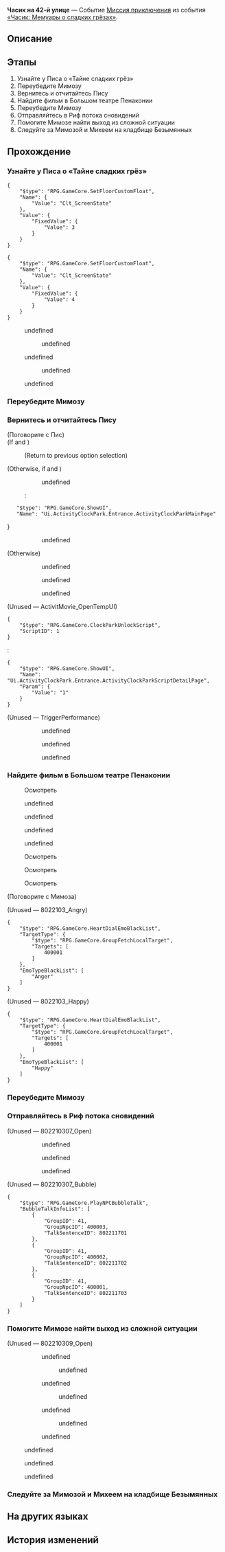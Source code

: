 {{Дополнить|Диалоги.}}
{{Миссия Инфобокс
|id              = 8022103
|Название        = 
|Изображение     = Миссия Освоения Часик на 42-й улице.png
|Тип             = Миссия приключения
|События         = «Часик: Мемуары о сладких грёзах»
|Глава           = Однажды в... Грёзавиле
|Условия         = Завершена [[Миссия приключения]] ''[[Пенаконианская ночь]]''
|Персонажи       = Актёр-антигерой; Гончая с газировкой; Господин Телебрюх; Изумлённая сотрудница парка; Любопытный посетитель; Мимоза; Михей; Мусорский; Недовольный житель; Осторожный сотрудник парка; Первопроходец; Пис; Предвкушающий посетитель; Представительница клана Ирисов; Проходящая мимо посетительница; Пылкая посетительница; Радостная посетительница; Разгневанный житель; Часик
|СтартЛокация    = Тематический парк Студии «Часы»
|Мир             = Пенакония
|Локации         = Тематический парк Студии «Часы»
|Предыдущая      = Пенаконианская ночь
|Следующая       = Концовка в стиле Часика
|Награды         = Звёздный нефрит*20; Утраченные золотые частицы*3; Кредиты*20 000
}}
'''Часик на 42-й улице''' — Событие [[Миссия приключения]] из события [[«Часик: Мемуары о сладких грёзах»]].

==Описание==
{{Описание|Вы получили плёнку последней части истории «Часик: Мемуары о сладких грёзах», и к тому же помогли одному из клана Ирисов восстановить потерянные родственные связи.<br />Направление, которое указывает компас, принадлежит не кому-то одному, а всему миру.}}

==Этапы==
# Узнайте у Писа о «Тайне сладких грёз»
# Переубедите Мимозу
# Вернитесь и отчитайтесь Пису
# Найдите фильм в Большом театре Пенаконии
# Переубедите Мимозу
# Отправляйтесь в Риф потока сновидений
# Помогите Мимозе найти выход из сложной ситуации
# Следуйте за Мимозой и Михеем на кладбище Безымянных

==Прохождение==
{{Дополнить}}


===Узнайте у Писа о «Тайне сладких грёз»===
{{Описание миссии|локация=Тематический парк Студии «Часы»|Благодаря вашей связи с Часовщиком вас позвали на Студию «Часы» участвовать в монтаже фильма «Мемуары о сладких грёзах» в качестве приглашённого режиссёра.<br />Похоже, что монтаж финального эпизода «Мемуаров о сладких грёзах» не может быть завершён! Найдите Писа и спросите, что происходит.}}
{{Диалог Начало}}
<pre>{
	"$type": "RPG.GameCore.SetFloorCustomFloat",
	"Name": {
		"Value": "Clt_ScreenState"
	},
	"Value": {
		"FixedValue": {
			"Value": 3
		}
	}
}</pre>
:{{tx}}
<pre>{
	"$type": "RPG.GameCore.SetFloorCustomFloat",
	"Name": {
		"Value": "Clt_ScreenState"
	},
	"Value": {
		"FixedValue": {
			"Value": 4
		}
	}
}</pre>
<!--Unknown TalkSentence: 802210901-->
<!--Unknown TalkSentence: 802210902-->
<!--Unknown TalkSentence: 802210903-->
<!--Unknown TalkSentence: 802210904-->
:{{Диалог|Стрелка}} undefined
:<!--Unknown TalkSentence: 802210906-->
:<!--Unknown TalkSentence: 802210907-->
:<!--Unknown TalkSentence: 802210908-->
::{{Диалог|Стрелка}} undefined
:<!--Unknown TalkSentence: 802210910-->
:<!--Unknown TalkSentence: 802210911-->
:{{Диалог|Стрелка}} undefined
:<!--Unknown TalkSentence: 802210908-->
::{{Диалог|Стрелка}} undefined
:<!--Unknown TalkSentence: 802210910-->
:<!--Unknown TalkSentence: 802210911-->
<!--Unknown TalkSentence: 802210908-->
:{{Диалог|Стрелка}} undefined
<!--Unknown TalkSentence: 802210910-->
<!--Unknown TalkSentence: 802210911-->
{{Диалог Конец}}

===Переубедите Мимозу===
{{Описание миссии|локация=Тематический парк Студии «Часы»|Мимоза из клана Ирисов хочет помешать вашим поискам. Раскройте секрет, который она прячет в своём сердце.<br />Любой противник Часика испытает силу Заводного механизма на себе!}}
{{Диалог Начало}}
{{Диалог Конец}}

===Вернитесь и отчитайтесь Пису===
{{Описание миссии|локация=Тематический парк Студии «Часы»|Узнав о желаниях Часовщика, Мимоза решает помочь приёмному отцу завершить посмертную работу. Вернитесь к Пису и порадуйте его хорошими новостями: монтаж «Тайны сладких грёз» можно немедленно продолжать.}}
{{Диалог Начало}}

;(Поговорите с Пис)
;(If {{cx}}<!--SubMission Finish: 802210102--> and {{cx}}<!--SubMission not Finish: 802210207-->)
:<!--Unknown TalkSentence: 802210501-->
:;(Return to previous option selection)
;(Otherwise, if {{cx}}<!--SubMission Finish: 802210207--> and {{cx}}<!--SubMission not Finish: 802210311-->)
:<!--Unknown TalkSentence: 802211001-->
:<!--Unknown TalkSentence: 802211002-->
::{{Диалог|Журнал путешествий}} undefined
::<pre>{
	"$type": "RPG.GameCore.ShowUI",
	"Name": "Ui.ActivityClockPark.Entrance.ActivityClockParkMainPage"
}</pre>
::{{Диалог|Выход}} undefined
::<!--Unknown TalkSentence: 802210525-->
;(Otherwise)
:<!--Unknown TalkSentence: 802212001-->
:<!--Unknown TalkSentence: 802212002-->
:<!--Unknown TalkSentence: 802212003-->
:<!--Unknown TalkSentence: 802212004-->
:<!--Unknown TalkSentence: 802212005-->
:<!--Unknown TalkSentence: 802212006-->
:<!--Unknown TalkSentence: 802212007-->
:<!--Unknown TalkSentence: 802212008-->
::{{Диалог|Стрелка}} undefined
::<!--Unknown TalkSentence: 802212010-->
::<!--Unknown TalkSentence: 802212011-->
::<!--Unknown TalkSentence: 802212012-->
::<!--Unknown TalkSentence: 802212013-->
::<!--Unknown TalkSentence: 802212014-->
::<!--Unknown TalkSentence: 802212015-->
:::{{tx}}
::<!--Unknown TalkSentence: 802214100-->
::<!--Unknown TalkSentence: 802214101-->
::<!--Unknown TalkSentence: 802214102-->
::<!--Unknown TalkSentence: 802214103-->
::<!--Unknown TalkSentence: 802214104-->
::<!--Unknown TalkSentence: 802214105-->
::<!--Unknown TalkSentence: 802214106-->
::<!--Unknown TalkSentence: 802214107-->
::<!--Unknown TalkSentence: 802214108-->
::<!--Unknown TalkSentence: 802214109-->
::<!--Unknown TalkSentence: 802214110-->
::<!--Unknown TalkSentence: 802214111-->
::<!--Unknown TalkSentence: 802214112-->
::<!--Unknown TalkSentence: 802214113-->
::<!--Unknown TalkSentence: 802214114-->
::<!--Unknown TalkSentence: 802214115-->
::<!--Unknown TalkSentence: 802214116-->
::<!--Unknown TalkSentence: 802214117-->
::<!--Unknown TalkSentence: 802214118-->
::<!--Unknown TalkSentence: 802214119-->
::<!--Unknown TalkSentence: 802214120-->
::<!--Unknown TalkSentence: 802214121-->
::<!--Unknown TalkSentence: 802214122-->
::<!--Unknown TalkSentence: 802214123-->
::<!--Unknown TalkSentence: 802214124-->
::<!--Unknown TalkSentence: 802214125-->
::<!--Unknown TalkSentence: 802214126-->
::<!--Unknown TalkSentence: 802214127-->
::<!--Unknown TalkSentence: 802214128-->
::<!--Unknown TalkSentence: 802214129-->
::<!--Unknown TalkSentence: 802214130-->
::<!--Unknown TalkSentence: 802214131-->
::<!--Unknown TalkSentence: 802214132-->
::<!--Unknown TalkSentence: 802214133-->
::<!--Unknown TalkSentence: 802214134-->
::<!--Unknown TalkSentence: 802214135-->
::<!--Unknown TalkSentence: 802214136-->
::<!--Unknown TalkSentence: 802214137-->
::<!--Unknown TalkSentence: 802214138-->
::<!--Unknown TalkSentence: 802214139-->
::<!--Unknown TalkSentence: 802214140-->
::<!--Unknown TalkSentence: 802214141-->
::<!--Unknown TalkSentence: 802214142-->
::<!--Unknown TalkSentence: 802214143-->
::<!--Unknown TalkSentence: 802214144-->
::<!--Unknown TalkSentence: 802214145-->
::<!--Unknown TalkSentence: 802214146-->
::<!--Unknown TalkSentence: 802214147-->
::<!--Unknown TalkSentence: 802214148-->
::<!--Unknown TalkSentence: 802214149-->
::<!--Unknown TalkSentence: 802214150-->
::<!--Unknown TalkSentence: 802214151-->
::<!--Unknown TalkSentence: 802214152-->
::<!--Unknown TalkSentence: 802214153-->
::<!--Unknown TalkSentence: 802214154-->
::<!--Unknown TalkSentence: 802214155-->
::<!--Unknown TalkSentence: 802214156-->
::<!--Unknown TalkSentence: 802214157-->
::<!--Unknown TalkSentence: 802214158-->
::<!--Unknown TalkSentence: 802214159-->
::<!--Unknown TalkSentence: 802214160-->
::<!--Unknown TalkSentence: 802214161-->
::<!--Unknown TalkSentence: 802214162-->
::<!--Unknown TalkSentence: 802214163-->
::<!--Unknown TalkSentence: 802214164-->
::{{Диалог|Стрелка}} undefined
::<!--Unknown TalkSentence: 802212012-->
::<!--Unknown TalkSentence: 802212013-->
::<!--Unknown TalkSentence: 802212014-->
::<!--Unknown TalkSentence: 802212015-->
:::{{tx}}
::<!--Unknown TalkSentence: 802214100-->
::<!--Unknown TalkSentence: 802214101-->
::<!--Unknown TalkSentence: 802214102-->
::<!--Unknown TalkSentence: 802214103-->
::<!--Unknown TalkSentence: 802214104-->
::<!--Unknown TalkSentence: 802214105-->
::<!--Unknown TalkSentence: 802214106-->
::<!--Unknown TalkSentence: 802214107-->
::<!--Unknown TalkSentence: 802214108-->
::<!--Unknown TalkSentence: 802214109-->
::<!--Unknown TalkSentence: 802214110-->
::<!--Unknown TalkSentence: 802214111-->
::<!--Unknown TalkSentence: 802214112-->
::<!--Unknown TalkSentence: 802214113-->
::<!--Unknown TalkSentence: 802214114-->
::<!--Unknown TalkSentence: 802214115-->
::<!--Unknown TalkSentence: 802214116-->
::<!--Unknown TalkSentence: 802214117-->
::<!--Unknown TalkSentence: 802214118-->
::<!--Unknown TalkSentence: 802214119-->
::<!--Unknown TalkSentence: 802214120-->
::<!--Unknown TalkSentence: 802214121-->
::<!--Unknown TalkSentence: 802214122-->
::<!--Unknown TalkSentence: 802214123-->
::<!--Unknown TalkSentence: 802214124-->
::<!--Unknown TalkSentence: 802214125-->
::<!--Unknown TalkSentence: 802214126-->
::<!--Unknown TalkSentence: 802214127-->
::<!--Unknown TalkSentence: 802214128-->
::<!--Unknown TalkSentence: 802214129-->
::<!--Unknown TalkSentence: 802214130-->
::<!--Unknown TalkSentence: 802214131-->
::<!--Unknown TalkSentence: 802214132-->
::<!--Unknown TalkSentence: 802214133-->
::<!--Unknown TalkSentence: 802214134-->
::<!--Unknown TalkSentence: 802214135-->
::<!--Unknown TalkSentence: 802214136-->
::<!--Unknown TalkSentence: 802214137-->
::<!--Unknown TalkSentence: 802214138-->
::<!--Unknown TalkSentence: 802214139-->
::<!--Unknown TalkSentence: 802214140-->
::<!--Unknown TalkSentence: 802214141-->
::<!--Unknown TalkSentence: 802214142-->
::<!--Unknown TalkSentence: 802214143-->
::<!--Unknown TalkSentence: 802214144-->
::<!--Unknown TalkSentence: 802214145-->
::<!--Unknown TalkSentence: 802214146-->
::<!--Unknown TalkSentence: 802214147-->
::<!--Unknown TalkSentence: 802214148-->
::<!--Unknown TalkSentence: 802214149-->
::<!--Unknown TalkSentence: 802214150-->
::<!--Unknown TalkSentence: 802214151-->
::<!--Unknown TalkSentence: 802214152-->
::<!--Unknown TalkSentence: 802214153-->
::<!--Unknown TalkSentence: 802214154-->
::<!--Unknown TalkSentence: 802214155-->
::<!--Unknown TalkSentence: 802214156-->
::<!--Unknown TalkSentence: 802214157-->
::<!--Unknown TalkSentence: 802214158-->
::<!--Unknown TalkSentence: 802214159-->
::<!--Unknown TalkSentence: 802214160-->
::<!--Unknown TalkSentence: 802214161-->
::<!--Unknown TalkSentence: 802214162-->
::<!--Unknown TalkSentence: 802214163-->
::<!--Unknown TalkSentence: 802214164-->
::{{Диалог|Стрелка}} undefined
::<!--Unknown TalkSentence: 802212014-->
::<!--Unknown TalkSentence: 802212015-->
:::{{tx}}
::<!--Unknown TalkSentence: 802214100-->
::<!--Unknown TalkSentence: 802214101-->
::<!--Unknown TalkSentence: 802214102-->
::<!--Unknown TalkSentence: 802214103-->
::<!--Unknown TalkSentence: 802214104-->
::<!--Unknown TalkSentence: 802214105-->
::<!--Unknown TalkSentence: 802214106-->
::<!--Unknown TalkSentence: 802214107-->
::<!--Unknown TalkSentence: 802214108-->
::<!--Unknown TalkSentence: 802214109-->
::<!--Unknown TalkSentence: 802214110-->
::<!--Unknown TalkSentence: 802214111-->
::<!--Unknown TalkSentence: 802214112-->
::<!--Unknown TalkSentence: 802214113-->
::<!--Unknown TalkSentence: 802214114-->
::<!--Unknown TalkSentence: 802214115-->
::<!--Unknown TalkSentence: 802214116-->
::<!--Unknown TalkSentence: 802214117-->
::<!--Unknown TalkSentence: 802214118-->
::<!--Unknown TalkSentence: 802214119-->
::<!--Unknown TalkSentence: 802214120-->
::<!--Unknown TalkSentence: 802214121-->
::<!--Unknown TalkSentence: 802214122-->
::<!--Unknown TalkSentence: 802214123-->
::<!--Unknown TalkSentence: 802214124-->
::<!--Unknown TalkSentence: 802214125-->
::<!--Unknown TalkSentence: 802214126-->
::<!--Unknown TalkSentence: 802214127-->
::<!--Unknown TalkSentence: 802214128-->
::<!--Unknown TalkSentence: 802214129-->
::<!--Unknown TalkSentence: 802214130-->
::<!--Unknown TalkSentence: 802214131-->
::<!--Unknown TalkSentence: 802214132-->
::<!--Unknown TalkSentence: 802214133-->
::<!--Unknown TalkSentence: 802214134-->
::<!--Unknown TalkSentence: 802214135-->
::<!--Unknown TalkSentence: 802214136-->
::<!--Unknown TalkSentence: 802214137-->
::<!--Unknown TalkSentence: 802214138-->
::<!--Unknown TalkSentence: 802214139-->
::<!--Unknown TalkSentence: 802214140-->
::<!--Unknown TalkSentence: 802214141-->
::<!--Unknown TalkSentence: 802214142-->
::<!--Unknown TalkSentence: 802214143-->
::<!--Unknown TalkSentence: 802214144-->
::<!--Unknown TalkSentence: 802214145-->
::<!--Unknown TalkSentence: 802214146-->
::<!--Unknown TalkSentence: 802214147-->
::<!--Unknown TalkSentence: 802214148-->
::<!--Unknown TalkSentence: 802214149-->
::<!--Unknown TalkSentence: 802214150-->
::<!--Unknown TalkSentence: 802214151-->
::<!--Unknown TalkSentence: 802214152-->
::<!--Unknown TalkSentence: 802214153-->
::<!--Unknown TalkSentence: 802214154-->
::<!--Unknown TalkSentence: 802214155-->
::<!--Unknown TalkSentence: 802214156-->
::<!--Unknown TalkSentence: 802214157-->
::<!--Unknown TalkSentence: 802214158-->
::<!--Unknown TalkSentence: 802214159-->
::<!--Unknown TalkSentence: 802214160-->
::<!--Unknown TalkSentence: 802214161-->
::<!--Unknown TalkSentence: 802214162-->
::<!--Unknown TalkSentence: 802214163-->
::<!--Unknown TalkSentence: 802214164-->
:<!--Unknown TalkSentence: 802212014-->
:<!--Unknown TalkSentence: 802212015-->
::{{tx}}
:<!--Unknown TalkSentence: 802214100-->
:<!--Unknown TalkSentence: 802214101-->
:<!--Unknown TalkSentence: 802214102-->
:<!--Unknown TalkSentence: 802214103-->
:<!--Unknown TalkSentence: 802214104-->
:<!--Unknown TalkSentence: 802214105-->
:<!--Unknown TalkSentence: 802214106-->
:<!--Unknown TalkSentence: 802214107-->
:<!--Unknown TalkSentence: 802214108-->
:<!--Unknown TalkSentence: 802214109-->
:<!--Unknown TalkSentence: 802214110-->
:<!--Unknown TalkSentence: 802214111-->
:<!--Unknown TalkSentence: 802214112-->
:<!--Unknown TalkSentence: 802214113-->
:<!--Unknown TalkSentence: 802214114-->
:<!--Unknown TalkSentence: 802214115-->
:<!--Unknown TalkSentence: 802214116-->
:<!--Unknown TalkSentence: 802214117-->
:<!--Unknown TalkSentence: 802214118-->
:<!--Unknown TalkSentence: 802214119-->
:<!--Unknown TalkSentence: 802214120-->
:<!--Unknown TalkSentence: 802214121-->
:<!--Unknown TalkSentence: 802214122-->
:<!--Unknown TalkSentence: 802214123-->
:<!--Unknown TalkSentence: 802214124-->
:<!--Unknown TalkSentence: 802214125-->
:<!--Unknown TalkSentence: 802214126-->
:<!--Unknown TalkSentence: 802214127-->
:<!--Unknown TalkSentence: 802214128-->
:<!--Unknown TalkSentence: 802214129-->
:<!--Unknown TalkSentence: 802214130-->
:<!--Unknown TalkSentence: 802214131-->
:<!--Unknown TalkSentence: 802214132-->
:<!--Unknown TalkSentence: 802214133-->
:<!--Unknown TalkSentence: 802214134-->
:<!--Unknown TalkSentence: 802214135-->
:<!--Unknown TalkSentence: 802214136-->
:<!--Unknown TalkSentence: 802214137-->
:<!--Unknown TalkSentence: 802214138-->
:<!--Unknown TalkSentence: 802214139-->
:<!--Unknown TalkSentence: 802214140-->
:<!--Unknown TalkSentence: 802214141-->
:<!--Unknown TalkSentence: 802214142-->
:<!--Unknown TalkSentence: 802214143-->
:<!--Unknown TalkSentence: 802214144-->
:<!--Unknown TalkSentence: 802214145-->
:<!--Unknown TalkSentence: 802214146-->
:<!--Unknown TalkSentence: 802214147-->
:<!--Unknown TalkSentence: 802214148-->
:<!--Unknown TalkSentence: 802214149-->
:<!--Unknown TalkSentence: 802214150-->
:<!--Unknown TalkSentence: 802214151-->
:<!--Unknown TalkSentence: 802214152-->
:<!--Unknown TalkSentence: 802214153-->
:<!--Unknown TalkSentence: 802214154-->
:<!--Unknown TalkSentence: 802214155-->
:<!--Unknown TalkSentence: 802214156-->
:<!--Unknown TalkSentence: 802214157-->
:<!--Unknown TalkSentence: 802214158-->
:<!--Unknown TalkSentence: 802214159-->
:<!--Unknown TalkSentence: 802214160-->
:<!--Unknown TalkSentence: 802214161-->
:<!--Unknown TalkSentence: 802214162-->
:<!--Unknown TalkSentence: 802214163-->
:<!--Unknown TalkSentence: 802214164-->
;(Unused &mdash; ActivitMovie_OpenTempUI)
<pre>{
	"$type": "RPG.GameCore.ClockParkUnlockScript",
	"ScriptID": 1
}</pre>
:<pre>{
	"$type": "RPG.GameCore.ShowUI",
	"Name": "Ui.ActivityClockPark.Entrance.ActivityClockParkScriptDetailPage",
	"Param": {
		"Value": "1"
	}
}</pre>
;(Unused &mdash; TriggerPerformance)
<!--Unknown TalkSentence: 802212001-->
:<!--Unknown TalkSentence: 802212002-->
:<!--Unknown TalkSentence: 802212003-->
:<!--Unknown TalkSentence: 802212004-->
:<!--Unknown TalkSentence: 802212005-->
:<!--Unknown TalkSentence: 802212006-->
:<!--Unknown TalkSentence: 802212007-->
:<!--Unknown TalkSentence: 802212008-->
::{{Диалог|Стрелка}} undefined
::<!--Unknown TalkSentence: 802212010-->
::<!--Unknown TalkSentence: 802212011-->
::<!--Unknown TalkSentence: 802212012-->
::<!--Unknown TalkSentence: 802212013-->
::<!--Unknown TalkSentence: 802212014-->
::<!--Unknown TalkSentence: 802212015-->
:::{{tx}}
::<!--Unknown TalkSentence: 802214100-->
::<!--Unknown TalkSentence: 802214101-->
::<!--Unknown TalkSentence: 802214102-->
::<!--Unknown TalkSentence: 802214103-->
::<!--Unknown TalkSentence: 802214104-->
::<!--Unknown TalkSentence: 802214105-->
::<!--Unknown TalkSentence: 802214106-->
::<!--Unknown TalkSentence: 802214107-->
::<!--Unknown TalkSentence: 802214108-->
::<!--Unknown TalkSentence: 802214109-->
::<!--Unknown TalkSentence: 802214110-->
::<!--Unknown TalkSentence: 802214111-->
::<!--Unknown TalkSentence: 802214112-->
::<!--Unknown TalkSentence: 802214113-->
::<!--Unknown TalkSentence: 802214114-->
::<!--Unknown TalkSentence: 802214115-->
::<!--Unknown TalkSentence: 802214116-->
::<!--Unknown TalkSentence: 802214117-->
::<!--Unknown TalkSentence: 802214118-->
::<!--Unknown TalkSentence: 802214119-->
::<!--Unknown TalkSentence: 802214120-->
::<!--Unknown TalkSentence: 802214121-->
::<!--Unknown TalkSentence: 802214122-->
::<!--Unknown TalkSentence: 802214123-->
::<!--Unknown TalkSentence: 802214124-->
::<!--Unknown TalkSentence: 802214125-->
::<!--Unknown TalkSentence: 802214126-->
::<!--Unknown TalkSentence: 802214127-->
::<!--Unknown TalkSentence: 802214128-->
::<!--Unknown TalkSentence: 802214129-->
::<!--Unknown TalkSentence: 802214130-->
::<!--Unknown TalkSentence: 802214131-->
::<!--Unknown TalkSentence: 802214132-->
::<!--Unknown TalkSentence: 802214133-->
::<!--Unknown TalkSentence: 802214134-->
::<!--Unknown TalkSentence: 802214135-->
::<!--Unknown TalkSentence: 802214136-->
::<!--Unknown TalkSentence: 802214137-->
::<!--Unknown TalkSentence: 802214138-->
::<!--Unknown TalkSentence: 802214139-->
::<!--Unknown TalkSentence: 802214140-->
::<!--Unknown TalkSentence: 802214141-->
::<!--Unknown TalkSentence: 802214142-->
::<!--Unknown TalkSentence: 802214143-->
::<!--Unknown TalkSentence: 802214144-->
::<!--Unknown TalkSentence: 802214145-->
::<!--Unknown TalkSentence: 802214146-->
::<!--Unknown TalkSentence: 802214147-->
::<!--Unknown TalkSentence: 802214148-->
::<!--Unknown TalkSentence: 802214149-->
::<!--Unknown TalkSentence: 802214150-->
::<!--Unknown TalkSentence: 802214151-->
::<!--Unknown TalkSentence: 802214152-->
::<!--Unknown TalkSentence: 802214153-->
::<!--Unknown TalkSentence: 802214154-->
::<!--Unknown TalkSentence: 802214155-->
::<!--Unknown TalkSentence: 802214156-->
::<!--Unknown TalkSentence: 802214157-->
::<!--Unknown TalkSentence: 802214158-->
::<!--Unknown TalkSentence: 802214159-->
::<!--Unknown TalkSentence: 802214160-->
::<!--Unknown TalkSentence: 802214161-->
::<!--Unknown TalkSentence: 802214162-->
::<!--Unknown TalkSentence: 802214163-->
::<!--Unknown TalkSentence: 802214164-->
::{{Диалог|Стрелка}} undefined
::<!--Unknown TalkSentence: 802212012-->
::<!--Unknown TalkSentence: 802212013-->
::<!--Unknown TalkSentence: 802212014-->
::<!--Unknown TalkSentence: 802212015-->
:::{{tx}}
::<!--Unknown TalkSentence: 802214100-->
::<!--Unknown TalkSentence: 802214101-->
::<!--Unknown TalkSentence: 802214102-->
::<!--Unknown TalkSentence: 802214103-->
::<!--Unknown TalkSentence: 802214104-->
::<!--Unknown TalkSentence: 802214105-->
::<!--Unknown TalkSentence: 802214106-->
::<!--Unknown TalkSentence: 802214107-->
::<!--Unknown TalkSentence: 802214108-->
::<!--Unknown TalkSentence: 802214109-->
::<!--Unknown TalkSentence: 802214110-->
::<!--Unknown TalkSentence: 802214111-->
::<!--Unknown TalkSentence: 802214112-->
::<!--Unknown TalkSentence: 802214113-->
::<!--Unknown TalkSentence: 802214114-->
::<!--Unknown TalkSentence: 802214115-->
::<!--Unknown TalkSentence: 802214116-->
::<!--Unknown TalkSentence: 802214117-->
::<!--Unknown TalkSentence: 802214118-->
::<!--Unknown TalkSentence: 802214119-->
::<!--Unknown TalkSentence: 802214120-->
::<!--Unknown TalkSentence: 802214121-->
::<!--Unknown TalkSentence: 802214122-->
::<!--Unknown TalkSentence: 802214123-->
::<!--Unknown TalkSentence: 802214124-->
::<!--Unknown TalkSentence: 802214125-->
::<!--Unknown TalkSentence: 802214126-->
::<!--Unknown TalkSentence: 802214127-->
::<!--Unknown TalkSentence: 802214128-->
::<!--Unknown TalkSentence: 802214129-->
::<!--Unknown TalkSentence: 802214130-->
::<!--Unknown TalkSentence: 802214131-->
::<!--Unknown TalkSentence: 802214132-->
::<!--Unknown TalkSentence: 802214133-->
::<!--Unknown TalkSentence: 802214134-->
::<!--Unknown TalkSentence: 802214135-->
::<!--Unknown TalkSentence: 802214136-->
::<!--Unknown TalkSentence: 802214137-->
::<!--Unknown TalkSentence: 802214138-->
::<!--Unknown TalkSentence: 802214139-->
::<!--Unknown TalkSentence: 802214140-->
::<!--Unknown TalkSentence: 802214141-->
::<!--Unknown TalkSentence: 802214142-->
::<!--Unknown TalkSentence: 802214143-->
::<!--Unknown TalkSentence: 802214144-->
::<!--Unknown TalkSentence: 802214145-->
::<!--Unknown TalkSentence: 802214146-->
::<!--Unknown TalkSentence: 802214147-->
::<!--Unknown TalkSentence: 802214148-->
::<!--Unknown TalkSentence: 802214149-->
::<!--Unknown TalkSentence: 802214150-->
::<!--Unknown TalkSentence: 802214151-->
::<!--Unknown TalkSentence: 802214152-->
::<!--Unknown TalkSentence: 802214153-->
::<!--Unknown TalkSentence: 802214154-->
::<!--Unknown TalkSentence: 802214155-->
::<!--Unknown TalkSentence: 802214156-->
::<!--Unknown TalkSentence: 802214157-->
::<!--Unknown TalkSentence: 802214158-->
::<!--Unknown TalkSentence: 802214159-->
::<!--Unknown TalkSentence: 802214160-->
::<!--Unknown TalkSentence: 802214161-->
::<!--Unknown TalkSentence: 802214162-->
::<!--Unknown TalkSentence: 802214163-->
::<!--Unknown TalkSentence: 802214164-->
::{{Диалог|Стрелка}} undefined
::<!--Unknown TalkSentence: 802212014-->
::<!--Unknown TalkSentence: 802212015-->
:::{{tx}}
::<!--Unknown TalkSentence: 802214100-->
::<!--Unknown TalkSentence: 802214101-->
::<!--Unknown TalkSentence: 802214102-->
::<!--Unknown TalkSentence: 802214103-->
::<!--Unknown TalkSentence: 802214104-->
::<!--Unknown TalkSentence: 802214105-->
::<!--Unknown TalkSentence: 802214106-->
::<!--Unknown TalkSentence: 802214107-->
::<!--Unknown TalkSentence: 802214108-->
::<!--Unknown TalkSentence: 802214109-->
::<!--Unknown TalkSentence: 802214110-->
::<!--Unknown TalkSentence: 802214111-->
::<!--Unknown TalkSentence: 802214112-->
::<!--Unknown TalkSentence: 802214113-->
::<!--Unknown TalkSentence: 802214114-->
::<!--Unknown TalkSentence: 802214115-->
::<!--Unknown TalkSentence: 802214116-->
::<!--Unknown TalkSentence: 802214117-->
::<!--Unknown TalkSentence: 802214118-->
::<!--Unknown TalkSentence: 802214119-->
::<!--Unknown TalkSentence: 802214120-->
::<!--Unknown TalkSentence: 802214121-->
::<!--Unknown TalkSentence: 802214122-->
::<!--Unknown TalkSentence: 802214123-->
::<!--Unknown TalkSentence: 802214124-->
::<!--Unknown TalkSentence: 802214125-->
::<!--Unknown TalkSentence: 802214126-->
::<!--Unknown TalkSentence: 802214127-->
::<!--Unknown TalkSentence: 802214128-->
::<!--Unknown TalkSentence: 802214129-->
::<!--Unknown TalkSentence: 802214130-->
::<!--Unknown TalkSentence: 802214131-->
::<!--Unknown TalkSentence: 802214132-->
::<!--Unknown TalkSentence: 802214133-->
::<!--Unknown TalkSentence: 802214134-->
::<!--Unknown TalkSentence: 802214135-->
::<!--Unknown TalkSentence: 802214136-->
::<!--Unknown TalkSentence: 802214137-->
::<!--Unknown TalkSentence: 802214138-->
::<!--Unknown TalkSentence: 802214139-->
::<!--Unknown TalkSentence: 802214140-->
::<!--Unknown TalkSentence: 802214141-->
::<!--Unknown TalkSentence: 802214142-->
::<!--Unknown TalkSentence: 802214143-->
::<!--Unknown TalkSentence: 802214144-->
::<!--Unknown TalkSentence: 802214145-->
::<!--Unknown TalkSentence: 802214146-->
::<!--Unknown TalkSentence: 802214147-->
::<!--Unknown TalkSentence: 802214148-->
::<!--Unknown TalkSentence: 802214149-->
::<!--Unknown TalkSentence: 802214150-->
::<!--Unknown TalkSentence: 802214151-->
::<!--Unknown TalkSentence: 802214152-->
::<!--Unknown TalkSentence: 802214153-->
::<!--Unknown TalkSentence: 802214154-->
::<!--Unknown TalkSentence: 802214155-->
::<!--Unknown TalkSentence: 802214156-->
::<!--Unknown TalkSentence: 802214157-->
::<!--Unknown TalkSentence: 802214158-->
::<!--Unknown TalkSentence: 802214159-->
::<!--Unknown TalkSentence: 802214160-->
::<!--Unknown TalkSentence: 802214161-->
::<!--Unknown TalkSentence: 802214162-->
::<!--Unknown TalkSentence: 802214163-->
::<!--Unknown TalkSentence: 802214164-->
:<!--Unknown TalkSentence: 802212014-->
:<!--Unknown TalkSentence: 802212015-->
::{{tx}}
:<!--Unknown TalkSentence: 802214100-->
:<!--Unknown TalkSentence: 802214101-->
:<!--Unknown TalkSentence: 802214102-->
:<!--Unknown TalkSentence: 802214103-->
:<!--Unknown TalkSentence: 802214104-->
:<!--Unknown TalkSentence: 802214105-->
:<!--Unknown TalkSentence: 802214106-->
:<!--Unknown TalkSentence: 802214107-->
:<!--Unknown TalkSentence: 802214108-->
:<!--Unknown TalkSentence: 802214109-->
:<!--Unknown TalkSentence: 802214110-->
:<!--Unknown TalkSentence: 802214111-->
:<!--Unknown TalkSentence: 802214112-->
:<!--Unknown TalkSentence: 802214113-->
:<!--Unknown TalkSentence: 802214114-->
:<!--Unknown TalkSentence: 802214115-->
:<!--Unknown TalkSentence: 802214116-->
:<!--Unknown TalkSentence: 802214117-->
:<!--Unknown TalkSentence: 802214118-->
:<!--Unknown TalkSentence: 802214119-->
:<!--Unknown TalkSentence: 802214120-->
:<!--Unknown TalkSentence: 802214121-->
:<!--Unknown TalkSentence: 802214122-->
:<!--Unknown TalkSentence: 802214123-->
:<!--Unknown TalkSentence: 802214124-->
:<!--Unknown TalkSentence: 802214125-->
:<!--Unknown TalkSentence: 802214126-->
:<!--Unknown TalkSentence: 802214127-->
:<!--Unknown TalkSentence: 802214128-->
:<!--Unknown TalkSentence: 802214129-->
:<!--Unknown TalkSentence: 802214130-->
:<!--Unknown TalkSentence: 802214131-->
:<!--Unknown TalkSentence: 802214132-->
:<!--Unknown TalkSentence: 802214133-->
:<!--Unknown TalkSentence: 802214134-->
:<!--Unknown TalkSentence: 802214135-->
:<!--Unknown TalkSentence: 802214136-->
:<!--Unknown TalkSentence: 802214137-->
:<!--Unknown TalkSentence: 802214138-->
:<!--Unknown TalkSentence: 802214139-->
:<!--Unknown TalkSentence: 802214140-->
:<!--Unknown TalkSentence: 802214141-->
:<!--Unknown TalkSentence: 802214142-->
:<!--Unknown TalkSentence: 802214143-->
:<!--Unknown TalkSentence: 802214144-->
:<!--Unknown TalkSentence: 802214145-->
:<!--Unknown TalkSentence: 802214146-->
:<!--Unknown TalkSentence: 802214147-->
:<!--Unknown TalkSentence: 802214148-->
:<!--Unknown TalkSentence: 802214149-->
:<!--Unknown TalkSentence: 802214150-->
:<!--Unknown TalkSentence: 802214151-->
:<!--Unknown TalkSentence: 802214152-->
:<!--Unknown TalkSentence: 802214153-->
:<!--Unknown TalkSentence: 802214154-->
:<!--Unknown TalkSentence: 802214155-->
:<!--Unknown TalkSentence: 802214156-->
:<!--Unknown TalkSentence: 802214157-->
:<!--Unknown TalkSentence: 802214158-->
:<!--Unknown TalkSentence: 802214159-->
:<!--Unknown TalkSentence: 802214160-->
:<!--Unknown TalkSentence: 802214161-->
:<!--Unknown TalkSentence: 802214162-->
:<!--Unknown TalkSentence: 802214163-->
:<!--Unknown TalkSentence: 802214164-->
{{Диалог Конец}}

===Найдите фильм в Большом театре Пенаконии===
{{Описание миссии|локация=Большой театр Пенаконии|Вы прибыли в Большой театр Пенаконии на поиски фильма «Тайна сладких грёз».<br />Концовка «Мемуаров о сладких грёзах» должна быть где-то здесь. Начните поиски!}}
{{Диалог Начало}}

:{{Диалог|Разговор}} Осмотреть
<!--Unknown TalkSentence: 802211201-->
<!--Unknown TalkSentence: 802211202-->
<!--Unknown TalkSentence: 802211203-->
<!--Unknown TalkSentence: 802211204-->
<!--Unknown TalkSentence: 802211205-->
<!--Unknown TalkSentence: 802211206-->
:{{Диалог|Стрелка}} undefined
:{{Диалог|Стрелка}} undefined
:{{Диалог|Стрелка}} undefined
:{{Диалог|Стрелка}} undefined

:{{Диалог|Разговор}} Осмотреть
<!--Unknown TalkSentence: 802211101-->
<!--Unknown TalkSentence: 802211102-->
<!--Unknown TalkSentence: 802211103-->
<!--Unknown TalkSentence: 802211104-->

:{{Диалог|Разговор}} Осмотреть
<!--Unknown TalkSentence: 802211106-->
<!--Unknown TalkSentence: 802211107-->
<!--Unknown TalkSentence: 802211108-->

:{{Диалог|Разговор}} Осмотреть
<!--Unknown TalkSentence: 802211111-->
<!--Unknown TalkSentence: 802211112-->
<!--Unknown TalkSentence: 802211113-->
<!--Unknown TalkSentence: 802211301-->
<!--Unknown TalkSentence: 802211302-->

;(Поговорите с Мимоза)
<!--Unknown TalkSentence: 802211111-->
<!--Unknown TalkSentence: 802211112-->
<!--Unknown TalkSentence: 802211113-->
;(Unused &mdash; 8022103_Angry)
<pre>{
	"$type": "RPG.GameCore.HeartDialEmoBlackList",
	"TargetType": {
		"$type": "RPG.GameCore.GroupFetchLocalTarget",
		"Targets": [
			400001
		]
	},
	"EmoTypeBlackList": [
		"Anger"
	]
}</pre>

;(Unused &mdash; 8022103_Happy)
<pre>{
	"$type": "RPG.GameCore.HeartDialEmoBlackList",
	"TargetType": {
		"$type": "RPG.GameCore.GroupFetchLocalTarget",
		"Targets": [
			400001
		]
	},
	"EmoTypeBlackList": [
		"Happy"
	]
}</pre>
{{Диалог Конец}}

===Переубедите Мимозу===
{{Описание миссии|локация=Большой театр Пенаконии|Мимоза из клана Ирисов хочет помешать вашим поискам. Раскройте секрет, который она прячет в своём сердце.<br />Любой противник Часика испытает силу Заводного механизма на себе!}}
{{Диалог Начало}}
{{Диалог Конец}}

===Отправляйтесь в Риф потока сновидений===
{{Описание миссии|локация=Риф потока сновидений|Под воздействием Заводного механизма Мимоза изменяет своё решение. Она отправляется в Риф потока сновидений на поиски секрета о Часике...<br />Похоже, что они с Часовщиком что-то скрывают. Следуйте за ней и узнайте ответы на свои вопросы.}}
{{Диалог Начало}}

;(Unused &mdash; 802210307_Open)
<!--Unknown TalkSentence: 802211701-->
:<!--Unknown TalkSentence: 802211702-->
:<!--Unknown TalkSentence: 802211703-->
:<!--Unknown TalkSentence: 802211704-->
:<!--Unknown TalkSentence: 802211705-->
:<!--Unknown TalkSentence: 802211706-->
:<!--Unknown TalkSentence: 802211707-->
:<!--Unknown TalkSentence: 802211708-->
:<!--Unknown TalkSentence: 802211709-->
:<!--Unknown TalkSentence: 802211710-->
::{{Диалог|Стрелка}} undefined
::{{Диалог|Стрелка}} undefined
::{{Диалог|Стрелка}} undefined

;(Unused &mdash; 802210307_Bubble)
<pre>{
	"$type": "RPG.GameCore.PlayNPCBubbleTalk",
	"BubbleTalkInfoList": [
		{
			"GroupID": 41,
			"GroupNpcID": 400003,
			"TalkSentenceID": 802211701
		},
		{
			"GroupID": 41,
			"GroupNpcID": 400002,
			"TalkSentenceID": 802211702
		},
		{
			"GroupID": 41,
			"GroupNpcID": 400001,
			"TalkSentenceID": 802211703
		}
	]
}</pre>
{{Диалог Конец}}

===Помогите Мимозе найти выход из сложной ситуации===
{{Описание миссии|локация=Риф потока сновидений|Под воздействием Заводного механизма Мимоза изменяет своё решение. Она отправляется в Риф потока сновидений на поиски секрета о Часике...<br />Похоже, что у Мимозы возникли какие-то проблемы. Помогите ей.}}
{{Диалог Начало}}
;(Unused &mdash; 802210309_Open)
:{{tx}}
:<!--Unknown TalkSentence: 802211901-->
:<!--Unknown TalkSentence: 802211902-->
:<!--Unknown TalkSentence: 802211903-->
:<!--Unknown TalkSentence: 802211904-->
:<!--Unknown TalkSentence: 802211905-->
:<!--Unknown TalkSentence: 802211906-->
:<!--Unknown TalkSentence: 802211907-->
:<!--Unknown TalkSentence: 802211908-->
:<!--Unknown TalkSentence: 802211909-->
:<!--Unknown TalkSentence: 802211910-->
:<!--Unknown TalkSentence: 802211911-->
:<!--Unknown TalkSentence: 802211912-->
:<!--Unknown TalkSentence: 802211913-->
:<!--Unknown TalkSentence: 802211914-->
:<!--Unknown TalkSentence: 802211915-->
:<!--Unknown TalkSentence: 802211916-->
:<!--Unknown TalkSentence: 802211917-->
::{{Диалог|Стрелка}} undefined
::<!--Unknown TalkSentence: 802211919-->
::<!--Unknown TalkSentence: 802211920-->
::<!--Unknown TalkSentence: 802211921-->
::<!--Unknown TalkSentence: 802211922-->
::<!--Unknown TalkSentence: 802211923-->
::<!--Unknown TalkSentence: 802211924-->
::<!--Unknown TalkSentence: 802211925-->
::<!--Unknown TalkSentence: 802211926-->
::<!--Unknown TalkSentence: 802211927-->
::<!--Unknown TalkSentence: 802211928-->
::<!--Unknown TalkSentence: 802211929-->
:::{{Диалог|Стрелка}} undefined
::<!--Unknown TalkSentence: 802211931-->
:::{{tx}}
::{{Диалог|Стрелка}} undefined
::<!--Unknown TalkSentence: 802211921-->
::<!--Unknown TalkSentence: 802211922-->
::<!--Unknown TalkSentence: 802211923-->
::<!--Unknown TalkSentence: 802211924-->
::<!--Unknown TalkSentence: 802211925-->
::<!--Unknown TalkSentence: 802211926-->
::<!--Unknown TalkSentence: 802211927-->
::<!--Unknown TalkSentence: 802211928-->
::<!--Unknown TalkSentence: 802211929-->
:::{{Диалог|Стрелка}} undefined
::<!--Unknown TalkSentence: 802211931-->
:::{{tx}}
::{{Диалог|Стрелка}} undefined
::<!--Unknown TalkSentence: 802211923-->
::<!--Unknown TalkSentence: 802211924-->
::<!--Unknown TalkSentence: 802211925-->
::<!--Unknown TalkSentence: 802211926-->
::<!--Unknown TalkSentence: 802211927-->
::<!--Unknown TalkSentence: 802211928-->
::<!--Unknown TalkSentence: 802211929-->
:::{{Диалог|Стрелка}} undefined
::<!--Unknown TalkSentence: 802211931-->
:::{{tx}}
:<!--Unknown TalkSentence: 802211923-->
:<!--Unknown TalkSentence: 802211924-->
:<!--Unknown TalkSentence: 802211925-->
:<!--Unknown TalkSentence: 802211926-->
:<!--Unknown TalkSentence: 802211927-->
:<!--Unknown TalkSentence: 802211928-->
:<!--Unknown TalkSentence: 802211929-->
::{{Диалог|Стрелка}} undefined
:<!--Unknown TalkSentence: 802211931-->
::{{tx}}
<!--Unknown TalkSentence: 802211801-->
<!--Unknown TalkSentence: 802211802-->
<!--Unknown TalkSentence: 802211803-->
<!--Unknown TalkSentence: 802211804-->
<!--Unknown TalkSentence: 802211805-->
<!--Unknown TalkSentence: 802211806-->
<!--Unknown TalkSentence: 802211807-->
<!--Unknown TalkSentence: 802211808-->
<!--Unknown TalkSentence: 802211809-->
<!--Unknown TalkSentence: 802211810-->
<!--Unknown TalkSentence: 802211811-->
:{{Диалог|Стрелка}} undefined
:{{Диалог|Стрелка}} undefined
:{{Диалог|Стрелка}} undefined
{{Диалог Конец}}

===Следуйте за Мимозой и Михеем на кладбище Безымянных===
{{Описание миссии|локация=Риф потока сновидений|Выяснилось, что Мимоза работала над анимацией Часика. Кроме того, Мимоза - приёмная дочь Часовщика. По всей видимости, он оставил для неё некую реликвию. Узнайте, что происходит.}}
{{Диалог Начало}}

{{Диалог Конец}}

==На других языках==
{{На других языках
|en   = Clockie on 42nd Street
|zhs  = 钟表小子在42街口
|zht  = 鐘錶小子在42街口
|ja   = 42丁目のクロックボーイ
|ko   = 42번가의 시계 소년
|es   = Relojito en la avenida 42
|fr   = Chronou à 42nd Street
|ru   = Часик на 42-й улице
|th   = เจ้าหนูนาฬิกาบนถนนสายที่ 42
|vi   = Cậu Bé Đồng Hồ Ở Đường 42
|de   = Clockie auf der 42. Straße
|id   = Clockie di 42nd Street
|pt   = Relogin na Rua 42
}}

==История изменений==
{{История изменений|2.7}}
